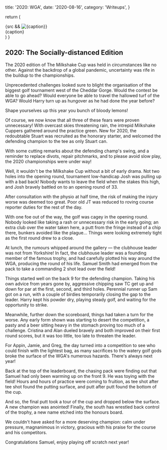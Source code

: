   title: '2020: WGA',
  date: '2020-08-16',
  category: 'Writeups',
}


  return (
    <div className='my-8 max-w-prose'>
      {src && <Image src={src} alt={caption} />}
      <div className='rounded-b-md bg-purple-500/20 p-2'>{caption}</div>
    </div>
  )
}

<PostHero metadata={metadata} />


## 2020: The Socially-distanced Edition


<ImageWithCaption src={teamShot} caption='A mid-pandemic golf competition' />

The 2020 edition of The Milkshake Cup was held in circumstances like no other. Against the backdrop of a global pandemic, uncertainty was rife in the buildup to the championships.

Unprecedented challenges looked sure to blight the organisation of the biggest golf tournament west of the Cheddar Gorge. Would the contest be able to go ahead? Would everyone be able to travel the hallowed turf of the WGA? Would Harry turn up as hungover as he had done the year before?

<AnnualWelcome name='T. R. Clements' year='2019' image={tc2}>
  Shape yourselves up this year you bunch of bloody lemons!
</AnnualWelcome>

Of course, we now know that all three of these fears were proven unnecessary! With overcast skies threatening rain, the intrepid Milkshake Cuppers gathered around the practice green. New for 2020, the redoubtable Stuart was recruited as the honorary starter, and welcomed the defending champion to the tee as only Stuart can.


<ImageWithCaption src={firstTee} caption='Surely not this bloke again?' />

With some cutting remarks about the defending champ's swing, and a reminder to replace divots, repair pitchmarks, and to please avoid slow play, the 2020 championships were under way!


<ImageWithCaption src={noPressure} caption='Fore right!' />

Well, it wouldn't be the Milkshake Cup without a bit of early drama. Not two holes into the opening round, tournament low-handicap Josh was pulling up with a bad back! Nobody wants to leave the field when the stakes this high, and Josh bravely battled on to an opening round of 33.

After consultation with the physio at half time, the risk of making the injury worse was deemed too great. Poor old JT was reduced to roving course reporter duties for the rest of the day.

With one foe out of the way, the golf was cagey in the opening round. Nobody looked like taking a rash or unnecessary risk in the early going; an extra club over the water taken here, a putt from the fringe instead of a chip there, bunkers avoided like the plague... Things were looking extremely tight as the first round drew to a close.

At lunch, the rumours whipped around the gallery — the clubhouse leader was not from Yorkshire! In fact, the clubhouse leader was a founding member of the famous trophy, and had carefully plotted his way around the WGA, producing the round of his life. Samuel Smith had emerged from the pack to take a commanding 2 shot lead over the field!


<ImageWithCaption
  src={chance}
  caption="I think you're going to have to chase him down mate!"
/>

Things started well on the back 9 for the defending champion. Taking his own advice from years gone by, aggressive chipping saw TC get up and down for par at the first, second, and third holes. Perennial runner up Sam got on a run, with a couple of birdies temporarily closing the gap to the leader. Harry kept his powder dry, playing steady golf, and waiting for the opportunity to strike.


<ImageWithCaption
  src={birdiePut}
  caption='Birdies not enough to make up ground!'
/>

Meanwhile, further down the scoreboard, things had taken a turn for the worse. Any early form shown was starting to desert the competition, a pasty and a beer sitting heavy in the stomach proving too much of a challenge. Cristina and Alan dueled bravely and both improved on their first round scores, but it was too little, too late to threaten the leader.

For Appin, Jamie, and Greg, the day turned into a competition to see who could finish with the lightest bag, as many sacrifices to the watery golf gods broke the surface of the WGA's numerous hazards. There's always next year!

Back at the top of the leaderboard, the chasing pack were finding out that Samuel had only been warming up on the front 9. He was toying with the field! Hours and hours of practice were coming to fruition, as tee shot after tee shot found the putting surface, and putt after putt found the bottom of the cup.

And so, the final putt took a tour of the cup and dropped below the surface. A new champion was anointed! Finally, the south has wrestled back control of the trophy, a new name etched into the honours board.

We couldn't have asked for a more deserving champion: calm under pressure, magnanimous in victory, gracious with his praise for the course and his competitors.

Congratulations Samuel, enjoy playing off scratch next year!


<ImageWithCaption src={handshake} caption='Smiles all round!' />


<ImageWithCaption src={champ} caption='The most handsome champion to date' />


<ImageWithCaption
  src={champ2}
  caption='The welcome home committee was most impressed'
/>
